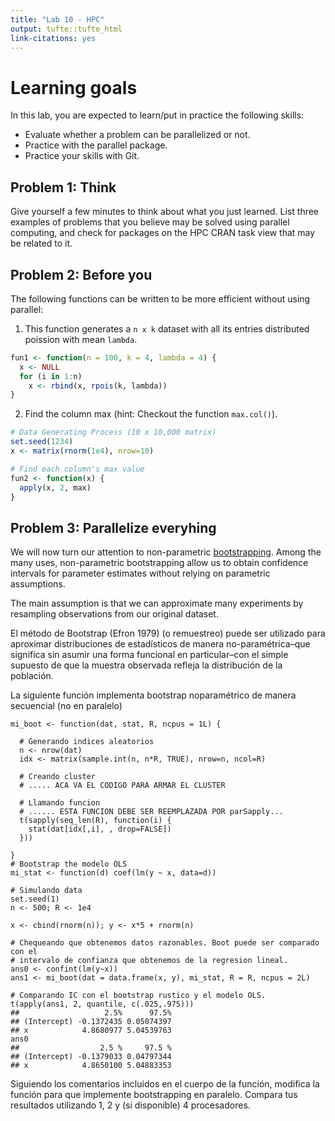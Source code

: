 ```yaml
---
title: "Lab 10 - HPC"
output: tufte::tufte_html
link-citations: yes
---
```


# Learning goals

In this lab, you are expected to learn/put in practice the following skills:

- Evaluate whether a problem can be parallelized or not.
- Practice with the parallel package.
- Practice your skills with Git.

## Problem 1: Think

Give yourself a few minutes to think about what you just learned. List three
examples of problems that you believe may be solved using parallel computing,
and check for packages on the HPC CRAN task view that may be related to it.

## Problem 2: Before you

The following functions can be written to be more efficient without using
parallel:

1. This function generates a `n x k` dataset with all its entries distributed
poission with mean `lambda`.

```r
fun1 <- function(n = 100, k = 4, lambda = 4) {
  x <- NULL
  for (i in 1:n)
    x <- rbind(x, rpois(k, lambda))
}
```

2.  Find the column max (hint: Checkout the function `max.col()`).

```r
# Data Generating Process (10 x 10,000 matrix)
set.seed(1234)
x <- matrix(rnorm(1e4), nrow=10)

# Find each column's max value
fun2 <- function(x) {
  apply(x, 2, max)
}
```

## Problem 3: Parallelize everyhing

We will now turn our attention to non-parametric 
[bootstrapping](https://en.wikipedia.org/wiki/Bootstrapping_(statistics)).
Among the many uses, non-parametric bootstrapping allow us to obtain confidence
intervals for parameter estimates without relying on parametric assumptions.

The main assumption is that we can approximate many experiments by resampling
observations from our original dataset. 

El método de Bootstrap (Efron 1979) (o remuestreo) puede ser utilizado para aproximar distribuciones de estadísticos de manera no-paramétrica–que significa sin asumir una forma funcional en particular–con el simple supuesto de que la muestra observada refleja la distribución de la población.

La siguiente función implementa bootstrap noparamétrico de manera secuencial (no en paralelo)

```
mi_boot <- function(dat, stat, R, ncpus = 1L) {
  
  # Generando indices aleatorios
  n <- nrow(dat)
  idx <- matrix(sample.int(n, n*R, TRUE), nrow=n, ncol=R)
 
  # Creando cluster 
  # ..... ACA VA EL CODIGO PARA ARMAR EL CLUSTER
  
  # Llamando funcion
  # ...... ESTA FUNCION DEBE SER REEMPLAZADA POR parSapply...
  t(sapply(seq_len(R), function(i) {
    stat(dat[idx[,i], , drop=FALSE])
  }))
  
}
# Bootstrap the modelo OLS
mi_stat <- function(d) coef(lm(y ~ x, data=d))

# Simulando data
set.seed(1)
n <- 500; R <- 1e4

x <- cbind(rnorm(n)); y <- x*5 + rnorm(n)

# Chequeando que obtenemos datos razonables. Boot puede ser comparado con el 
# intervalo de confianza que obtenemos de la regresion lineal.
ans0 <- confint(lm(y~x))
ans1 <- mi_boot(dat = data.frame(x, y), mi_stat, R = R, ncpus = 2L)

# Comparando IC con el bootstrap rustico y el modelo OLS.
t(apply(ans1, 2, quantile, c(.025,.975)))
##                   2.5%      97.5%
## (Intercept) -0.1372435 0.05074397
## x            4.8680977 5.04539763
ans0
##                  2.5 %     97.5 %
## (Intercept) -0.1379033 0.04797344
## x            4.8650100 5.04883353
```

Siguiendo los comentarios incluidos en el cuerpo de la función, modifica la función para que implemente bootstrapping en paralelo. Compara tus resultados utilizando 1, 2 y (si disponible) 4 procesadores.
